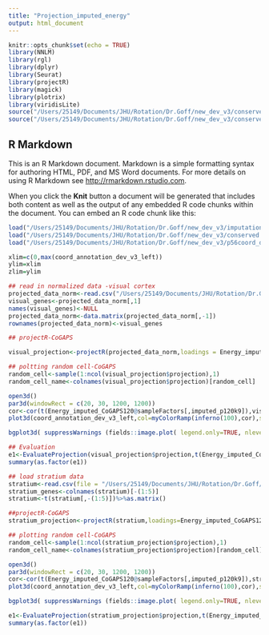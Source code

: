 ---
title: "Projection_imputed_energy"
output: html_document
---

```{r setup, include=FALSE}
knitr::opts_chunk$set(echo = TRUE)
library(NNLM)
library(rgl)
library(dplyr)
library(Seurat)
library(projectR)
library(magick)
library(plotrix)
library(viridisLite)
source("/Users/25149/Documents/JHU/Rotation/Dr.Goff/new_dev_v3/conserved pattern/EvaluateProjection.R")
source("/Users/25149/Documents/JHU/Rotation/Dr.Goff/new_dev_v3/conserved pattern/myColorRamp.R")
```

## R Markdown

This is an R Markdown document. Markdown is a simple formatting syntax for authoring HTML, PDF, and MS Word documents. For more details on using R Markdown see <http://rmarkdown.rstudio.com>.

When you click the **Knit** button a document will be generated that includes both content as well as the output of any embedded R code chunks within the document. You can embed an R code chunk like this:

```{r data prepare}
load("/Users/25149/Documents/JHU/Rotation/Dr.Goff/new_dev_v3/imputation/CoGAPS/Energy_imputed_CoGAPS120.RData")
load("/Users/25149/Documents/JHU/Rotation/Dr.Goff/new_dev_v3/conserved pattern/group.RData")
load("/Users/25149/Documents/JHU/Rotation/Dr.Goff/new_dev_v3/p56coord_dev_v3_left.RData")

xlim=c(0,max(coord_annotation_dev_v3_left))
ylim=xlim
zlim=ylim
```

```{r}
## read in normalized data -visual cortex
projected_data_norm<-read.csv("/Users/25149/Documents/JHU/Rotation/Dr.Goff/projection/visual cortex/GSE71585_RefSeq_TPM.csv")
visual_genes<-projected_data_norm[,1]
names(visual_genes)<-NULL
projected_data_norm<-data.matrix(projected_data_norm[,-1])
rownames(projected_data_norm)<-visual_genes

## projectR-CoGAPS

visual_projection<-projectR(projected_data_norm,loadings = Energy_imputed_CoGAPS120@featureLoadings[,imputed_p120k9],full=TRUE)

## poltting random cell-CoGAPS
random_cell<-sample(1:ncol(visual_projection$projection),1)
random_cell_name<-colnames(visual_projection$projection)[random_cell]

open3d()
par3d(windowRect = c(20, 30, 1200, 1200))
cor<-cor(t(Energy_imputed_CoGAPS120@sampleFactors[,imputed_p120k9]),visual_projection$projection[,random_cell])
plot3d(coord_annotation_dev_v3_left,col=myColorRamp(inferno(100),cor),size=3,box=F,axes=F,xlab="",ylab="", zlab="",xlim=xlim,ylim=ylim,zlim=zlim, main=random_cell_name, alpha=(cor-min(cor))/(max(cor)-min(cor)))

bgplot3d( suppressWarnings (fields::image.plot( legend.only=TRUE, nlevel=100,zlim=c(min(cor),max(cor)), legend.args=list(text=''),col=inferno(100))))

## Evaluation
e1<-EvaluateProjection(visual_projection$projection,t(Energy_imputed_CoGAPS120@sampleFactors[,imputed_p120k9]),group,allzero = c())
summary(as.factor(e1))
```
```{r}
## load stratium data
stratium<-read.csv(file = "/Users/25149/Documents/JHU/Rotation/Dr.Goff/projection/stratium/GSE82187_cast_all_forGEO.csv")
stratium_genes<-colnames(stratium)[-(1:5)]
stratium<-t(stratium[,-(1:5)])%>%as.matrix()

##projectR-CoGAPS
stratium_projection<-projectR(stratium,loadings=Energy_imputed_CoGAPS120@featureLoadings[,imputed_p120k9],full=TRUE)

## plotting random cell-CoGAPS
random_cell<-sample(1:ncol(stratium_projection$projection),1)
random_cell_name<-colnames(stratium_projection$projection)[random_cell]

open3d()
par3d(windowRect = c(20, 30, 1200, 1200))
cor<-cor(t(Energy_imputed_CoGAPS120@sampleFactors[,imputed_p120k9]),stratium_projection$projection[,random_cell])
plot3d(coord_annotation_dev_v3_left,col=myColorRamp(inferno(100),cor),size=3,box=F,axes=F,xlab="",ylab="",zlab="",xlim=xlim,ylim=ylim,zlim=zlim, main=random_cell_name,alpha=(cor-min(cor))/(max(cor)-min(cor)))

bgplot3d( suppressWarnings (fields::image.plot( legend.only=TRUE, nlevel=100,zlim=c(min(cor),max(cor)), legend.args=list(text=''),col=inferno(100))))

e1<-EvaluateProjection(stratium_projection$projection,t(Energy_imputed_CoGAPS120@sampleFactors[,imputed_p120k9]),group,allzero = c())
summary(as.factor(e1))
```

